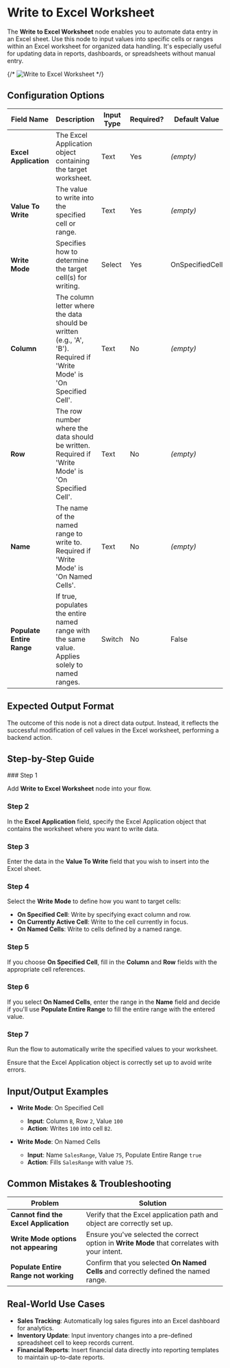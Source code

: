 
# Write to Excel Worksheet

The **Write to Excel Worksheet** node enables you to automate data entry in an Excel sheet. Use this node to input values into specific cells or ranges within an Excel worksheet for organized data handling. It's especially useful for updating data in reports, dashboards, or spreadsheets without manual entry.

{/* ![Write to Excel Worksheet](./write-to-excel-worksheet.png) */}

## Configuration Options

| Field Name                | Description                                                                                                           | Input Type | Required? | Default Value   |
| ------------------------- | --------------------------------------------------------------------------------------------------------------------- | ---------- | --------- | --------------- |
| **Excel Application**     | The Excel Application object containing the target worksheet.                                                         | Text       | Yes       | _(empty)_       |
| **Value To Write**        | The value to write into the specified cell or range.                                                                  | Text       | Yes       | _(empty)_       |
| **Write Mode**            | Specifies how to determine the target cell(s) for writing.                                                            | Select     | Yes       | OnSpecifiedCell |
| **Column**                | The column letter where the data should be written (e.g., 'A', 'B'). Required if 'Write Mode' is 'On Specified Cell'. | Text       | No        | _(empty)_       |
| **Row**                   | The row number where the data should be written. Required if 'Write Mode' is 'On Specified Cell'.                     | Text       | No        | _(empty)_       |
| **Name**                  | The name of the named range to write to. Required if 'Write Mode' is 'On Named Cells'.                                | Text       | No        | _(empty)_       |
| **Populate Entire Range** | If true, populates the entire named range with the same value. Applies solely to named ranges.                        | Switch     | No        | False           |

## Expected Output Format

The outcome of this node is not a direct data output. Instead, it reflects the successful modification of cell values in the Excel worksheet, performing a backend action.

## Step-by-Step Guide

<Steps>
### Step 1

Add **Write to Excel Worksheet** node into your flow.

### Step 2

In the **Excel Application** field, specify the Excel Application object that contains the worksheet where you want to write data.

### Step 3

Enter the data in the **Value To Write** field that you wish to insert into the Excel sheet.

### Step 4

Select the **Write Mode** to define how you want to target cells:

- **On Specified Cell**: Write by specifying exact column and row.
- **On Currently Active Cell**: Write to the cell currently in focus.
- **On Named Cells**: Write to cells defined by a named range.

### Step 5

If you choose **On Specified Cell**, fill in the **Column** and **Row** fields with the appropriate cell references.

### Step 6

If you select **On Named Cells**, enter the range in the **Name** field and decide if you'll use **Populate Entire Range** to fill the entire range with the entered value.

### Step 7

Run the flow to automatically write the specified values to your worksheet.

</Steps>

<Callout type="warning" title="Important">
  Ensure that the Excel Application object is correctly set up to avoid write
  errors.
</Callout>

## Input/Output Examples

- **Write Mode**: On Specified Cell

  - **Input**: Column `B`, Row `2`, Value `100`
  - **Action**: Writes `100` into cell `B2`.

- **Write Mode**: On Named Cells
  - **Input**: Name `SalesRange`, Value `75`, Populate Entire Range `true`
  - **Action**: Fills `SalesRange` with value `75`.

## Common Mistakes & Troubleshooting

| Problem                               | Solution                                                                                      |
| ------------------------------------- | --------------------------------------------------------------------------------------------- |
| **Cannot find the Excel Application** | Verify that the Excel application path and object are correctly set up.                       |
| **Write Mode options not appearing**  | Ensure you've selected the correct option in **Write Mode** that correlates with your intent. |
| **Populate Entire Range not working** | Confirm that you selected **On Named Cells** and correctly defined the named range.           |

## Real-World Use Cases

- **Sales Tracking**: Automatically log sales figures into an Excel dashboard for analytics.
- **Inventory Update**: Input inventory changes into a pre-defined spreadsheet cell to keep records current.
- **Financial Reports**: Insert financial data directly into reporting templates to maintain up-to-date reports.
